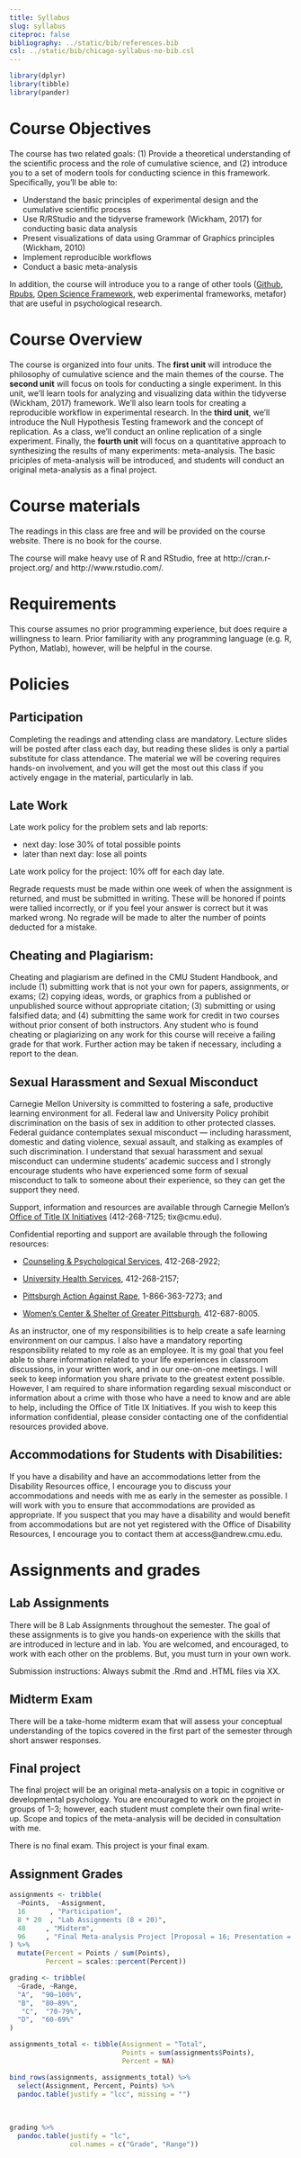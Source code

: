 ```yaml
---
title: Syllabus
slug: syllabus
citeproc: false
bibliography: ../static/bib/references.bib
csl: ../static/bib/chicago-syllabus-no-bib.csl
---
```


```r
library(dplyr)
library(tibble)
library(pander)
```

[^courseinfo]: {-}
  `r blogdown::shortcode("courseinfo")`
 
# Course Objectives

The course has two related goals: (1) Provide a theoretical understanding of the scientific process and the role of cumulative science, and (2) introduce you to a set of modern tools for conducting science in this framework. Specifically, you'll be able to:

- Understand the basic principles of experimental design and the cumulative scientific process 
- Use R/RStudio and the tidyverse framework (Wickham, 2017) for conducting basic data analysis 
- Present visualizations of data using Grammar of Graphics principles (Wickham, 2010)
- Implement reproducible workflows
- Conduct a basic meta-analysis

In addition, the course will introduce you to a range of other tools ([Github](https://github.com/), [Rpubs](http://rpubs.com/), [Open Science Framework](https://osf.io/), web experimental frameworks, metafor) that are useful in psychological research. 

# Course Overview

The course is organized into four units. The __first unit__ will introduce the philosophy of cumulative science and the main themes of the course. The __second unit__ will focus on tools for conducting a single experiment. In this unit, we'll learn tools for analyzing and visualizing data within the tidyverse (Wickham, 2017) framework. We'll also learn tools for creating a reproducible workflow in experimental research. In the __third unit__, we'll introduce the Null Hypothesis Testing framework and the concept of replication. As a class, we'll conduct an online replication of a single experiment. Finally, the __fourth unit__ will focus on a quantitative approach to synthesizing the results of many experiments: meta-analysis. The basic priciples of meta-analysis will be introduced, and students will conduct an original meta-analysis as a final project.

# Course materials

The readings in this class are free and will be provided on the course website. There is no book for the course.

The course will make heavy use of R and RStudio, free at
http://cran.r-project.org/ and http://www.rstudio.com/.

# Requirements
This course assumes no prior programming experience, but does require a willingness to learn. Prior familiarity with any programming language (e.g. R, Python, Matlab), however, will be helpful in the course.

# Policies

## Participation

Completing the readings and attending class are mandatory. Lecture slides will be posted after class each day, but reading these slides is only a partial substitute for class attendance. The material we will be covering requires hands-on involvement, and you will get the most out this class if you actively engage in the material, particularly in lab. 

## Late Work
Late work policy for the problem sets and lab reports:

  - next day: lose 30% of total possible points
  - later than next day: lose all points
  
Late work policy for the project: 10% off for each day late.

Regrade requests must be made within one week of when the assignment is returned, and must be submitted in writing. These will be honored if points were tallied incorrectly, or if you feel your answer is correct but it was marked wrong. No regrade will be made to alter the number of points deducted for a mistake.

## Cheating and Plagiarism: 

Cheating and plagiarism are defined in the CMU Student Handbook, and include (1) submitting work that is not your own for papers, assignments, or exams; (2) copying ideas, words, or graphics from a published or unpublished source without appropriate citation; (3) submitting or using falsified data; and (4) submitting the same work for credit in two courses without prior consent of both instructors. Any student who is found cheating or plagiarizing on any work for this course will receive a failing grade for that work. Further action may be taken if necessary, including a report to the dean. 

## Sexual Harassment and Sexual Misconduct

 

Carnegie Mellon University is committed to fostering a safe, productive learning environment for all.  Federal law and University Policy prohibit discrimination on the basis of sex in addition to other protected classes. Federal guidance contemplates sexual misconduct — including harassment, domestic and dating violence, sexual assault, and stalking as examples of such discrimination. I understand that sexual harassment and sexual misconduct can undermine students’ academic success and I strongly encourage students who have experienced some form of sexual misconduct to talk to someone about their experience, so they can get the support they need.

 

Support, information and resources are available through Carnegie Mellon’s [Office of Title IX Initiatives](www.cmu.edu/title-ix)  (412-268-7125; tix@cmu.edu).  

Confidential reporting and support are available through the following resources:

* [Counseling & Psychological Services](http://www.cmu.edu/counseling), 412-268-2922;

* [University Health Services](http://www.cmu.edu/health-services), 412-268-2157; 

* [Pittsburgh Action Against Rape](http://paar.net), 1-866-363-7273;  and

* [Women’s Center & Shelter of Greater Pittsburgh](http://www.wcspittsburgh.org/), 412-687-8005.


As an instructor, one of my responsibilities is to help create a safe learning environment on our campus.  I also have a mandatory reporting responsibility related to my role as an employee. It is my goal that you feel able to share information related to your life experiences in classroom discussions, in your written work, and in our one-on-one meetings. I will seek to keep information you share private to the greatest extent possible. However, I am required to share information regarding sexual misconduct or information about a crime with those who have a need to know and are able to help, including the Office of Title IX Initiatives.  If you wish to keep this information confidential, please consider contacting one of the confidential resources provided above.  

## Accommodations for Students with Disabilities:

If you have a disability and have an accommodations letter from the Disability Resources office, I encourage you to discuss your accommodations and needs with me as early in the semester as possible. I will work with you to ensure that accommodations are provided as appropriate. If you suspect that you may have a disability and would benefit from accommodations but are not yet registered with the Office of Disability Resources, I encourage you to contact them at access@andrew.cmu.edu.


# Assignments and grades

## Lab Assignments

There will be 8 Lab Assignments throughout the semester. The goal of these assignments is to give you hands-on experience with the skills that are introduced in lecture and in lab. You are welcomed, and encouraged, to work with each other on the problems. But, you must turn in your own work.

Submission instructions: Always submit the .Rmd and .HTML files via XX.


## Midterm Exam

There will be a take-home midterm exam that will assess your conceptual understanding of the topics covered in the first part of the semester through short answer responses.


## Final project

The final project will be an original meta-analysis on a topic in cognitive or developmental psychology. You are encouraged to work on the project in groups of 1-3; however, each student must complete their own final write-up. Scope and topics of the meta-analysis will be  decided in consultation with me.

There is no final exam. This project is your final exam.

## Assignment Grades

```r
assignments <- tribble(
  ~Points,  ~Assignment,
  16      , "Participation",
  8 * 20  , "Lab Assignments (8 × 20)",
  48     , "Midterm",
  96     , "Final Meta-analysis Project [Proposal = 16; Presentation = 30; Writeup = 50]",
) %>%
  mutate(Percent = Points / sum(Points),
         Percent = scales::percent(Percent)) 

grading <- tribble(
  ~Grade, ~Range,
  "A",  "90–100%",
  "B",  "80–89%",
   "C",  "70-79%", 
  "D",  "60-69%"
)
```

```r
assignments_total <- tibble(Assignment = "Total",
                            Points = sum(assignments$Points),
                            Percent = NA)

bind_rows(assignments, assignments_total) %>% 
  select(Assignment, Percent, Points) %>% 
  pandoc.table(justify = "lcc", missing = "")
```

\

```r
grading %>%
  pandoc.table(justify = "lc", 
               col.names = c("Grade", "Range"))
```

